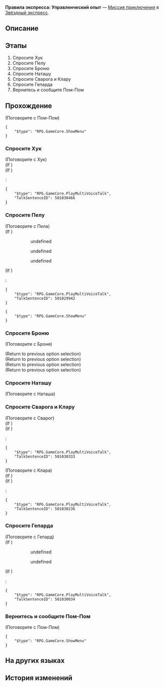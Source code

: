 {{Дополнить|Диалоги.}}
{{Миссия Инфобокс
|id              = 4050037
|Название        = 
|Изображение     = Миссия Освоения Правила экспресса Управленческий опыт.png
|Тип             = Миссия приключения
|События         = 
|Глава           = 
|Условия         = 
|Персонажи       = Броня; Гепард; Клара; Наташа; Пела; Первопроходец; Пом-Пом; Сварог; Хук
|СтартЛокация    = Общий вагон
|Мир             = Звёздный экспресс
|Локации         = Общий вагон
|Предыдущая      = 
|Следующая       = 
|Награды         = Разрежённый эфир*2; Meteoric Alloy*1; Кредиты*8 000
}}
'''Правила экспресса: Управленческий опыт''' — [[Миссия приключения]] в [[Звёздный экспресс]].

==Описание==
{{Описание|<!--официальное описание из Перекрёстка судеб-->}}

==Этапы==
# Спросите Хук
# Спросите Пелу
# Спросите Броню
# Спросите Наташу
# Спросите Сварога и Клару
# Спросите Гепарда
# Вернитесь и сообщите Пом-Пом

==Прохождение==
{{Дополнить}}



;(Поговорите с Пом-Пом)
<!--Unknown TalkSentence: 405000000-->
<pre>{
	"$type": "RPG.GameCore.ShowMenu"
}</pre>
{{Диалог Конец}}

===Спросите Хук===
{{Описание миссии|локация=Камнеград|Спросите Хук о её управленческом опыте... Она правда в этом разбирается?}}
{{Диалог Начало}}


;(Поговорите с Хук)
;(If {{cx}}<!--during performance 501030401-->)
;(If {{cx}}<!--not during performance 501030401-->)
:<pre>{
	"$type": "RPG.GameCore.PlayMultiVoiceTalk",
	"TalkSentenceID": 501030466
}</pre>
<!--Unknown TalkSentence: 501030416-->
{{Диалог Конец}}

===Спросите Пелу===
{{Описание миссии|локация=Форт Клипота|Спросите Пелу о её управленческом опыте.}}
{{Диалог Начало}}


;(Поговорите с Пела)
;(If {{cx}}<!--during performance 501029901-->)
:<!--Unknown TalkSentence: 501029901-->
:<!--Unknown TalkSentence: 501029902-->
::{{Диалог|Стрелка}} undefined
::{{Диалог|Стрелка}} undefined
::{{Диалог|Стрелка}} undefined
:<!--Unknown TalkSentence: 501029904-->
:<!--Unknown TalkSentence: 501029909-->
;(If {{cx}}<!--not during performance 501029901-->)
:<pre>{
	"$type": "RPG.GameCore.PlayMultiVoiceTalk",
	"TalkSentenceID": 501029942
}</pre>
:<!--Unknown TalkSentence: 501029943-->
:<!--Unknown TalkSentence: 501029944-->
<pre>{
	"$type": "RPG.GameCore.ShowMenu"
}</pre>
{{Диалог Конец}}

===Спросите Броню===
{{Описание миссии|локация=Форт Клипота|Спросите Броню о её управленческом опыте.}}
{{Диалог Начало}}


;(Поговорите с Броня)
<!--Unknown TalkSentence: 501029105-->
;(Return to previous option selection)
;(Return to previous option selection)
;(Return to previous option selection)
;(Return to previous option selection)
{{Диалог Конец}}

===Спросите Наташу===
{{Описание миссии|локация=Клиника Наташи|Спросите Наташу о её управленческом опыте.}}
{{Диалог Начало}}


;(Поговорите с Наташа)
<!--Unknown TalkSentence: 100005701-->
<!--Unknown TalkSentence: 100005702-->
{{Диалог Конец}}

===Спросите Сварога и Клару===
{{Описание миссии|локация=Поселение роботов|Спросите Сварога и Клару об их управленческом опыте.}}
{{Диалог Начало}}


;(Поговорите с Сварог)
;(If {{cx}}<!--during performance 501030301-->)
:<!--Unknown TalkSentence: 501030301-->
:<!--Unknown TalkSentence: 501030302-->
:<!--Unknown TalkSentence: 501030303-->
;(If {{cx}}<!--not during performance 501030301-->)
:<pre>{
	"$type": "RPG.GameCore.PlayMultiVoiceTalk",
	"TalkSentenceID": 501030333
}</pre>

;(Поговорите с Клара)
;(If {{cx}}<!--during performance 501030201-->)
:<!--Unknown TalkSentence: 501030201-->
:<!--Unknown TalkSentence: 501030202-->
:<!--Unknown TalkSentence: 501030203-->
:<!--Unknown TalkSentence: 501030204-->
;(If {{cx}}<!--not during performance 501030201-->)
:<pre>{
	"$type": "RPG.GameCore.PlayMultiVoiceTalk",
	"TalkSentenceID": 501030236
}</pre>
{{Диалог Конец}}

===Спросите Гепарда===
{{Описание миссии|локация=Запретная зона Среброгривых Стражей|Спросите Гепарда о его управленческом опыте.}}
{{Диалог Начало}}


;(Поговорите с Гепард)
;(If {{cx}}<!--during performance 501030001-->)
:<!--Unknown TalkSentence: 501030001-->
:<!--Unknown TalkSentence: 501030002-->
:<!--Unknown TalkSentence: 501030003-->
::{{Диалог|Стрелка}} undefined
::{{Диалог|Стрелка}} undefined
:<!--Unknown TalkSentence: 501030005-->
:<!--Unknown TalkSentence: 501030006-->
:<!--Unknown TalkSentence: 501030010-->
;(If {{cx}}<!--not during performance 501030001-->)
:<pre>{
	"$type": "RPG.GameCore.PlayMultiVoiceTalk",
	"TalkSentenceID": 501030034
}</pre>
{{Диалог Конец}}

===Вернитесь и сообщите Пом-Пом===
{{Описание миссии|локация=Общий вагон|Возвращайтесь и сообщите Пом-Пом о новообретённых знаниях, полученных от ваших друзей!}}
{{Диалог Начало}}


;(Поговорите с Пом-Пом)
<!--Unknown TalkSentence: 405000000-->
<pre>{
	"$type": "RPG.GameCore.ShowMenu"
}</pre>
{{Диалог Конец}}

==На других языках==
{{На других языках
|en   = Express Regulations: Management Experience
|zhs  = 列车行为准则：管理经验
|zht  = 列車行為準則：管理經驗
|ja   = 車内行動規範・マネージメント
|ko   = 열차 행동 준칙: 관리 경험
|es   = Normas del Expreso: experiencia en gestión
|fr   = Règlement de l'Express&nbsp;: expérience en gestion
|ru   = Правила экспресса: Управленческий опыт
|th   = แนวปฏิบัติของรถไฟ: ประสบการณ์ด้านการบริหารจัดการ
|vi   = Quy Tắc Ứng Xử Đội Tàu: Kinh Nghiệm Quản Lý
|de   = Expressregeln: Managementerfahrung
|id   = Pedoman Express: Pengalaman Manajemen
|pt   = Regulamentos do Expresso: Experiência de Gerenciamento
}}

==История изменений==
{{История изменений|2.7}}
